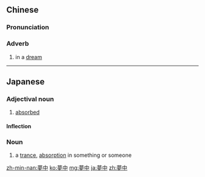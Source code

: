 ==Chinese==
{{zh-forms|s=梦中}}

===Pronunciation===
{{zh-pron
|m=mèngzhōng
|c=mung6 zung1
|h=pfs=mung-chûng
|cat=adv
}}

===Adverb===
{{zh-adv}}

# in a [[dream]]

----

==Japanese==
{{ja-kanjitab|む|ちゅう|yomi=on}}

===Adjectival noun===
{{ja-adj|infl=na|むちゅう}}

# [[absorbed]] {{gloss|fully occupied with one's thoughts; engrossed}}
#: {{ja-usex|子どもが夢中で遊んでいる|こども が むちゅう で あそんでいる|the children are completely absorbed in playing}}

====Inflection====
{{ja-na|むちゅう}}

===Noun===
{{ja-noun|むちゅう}}

# a [[trance]], [[absorption]] in something or someone
#: {{ja-usex|ゲームアプリに夢中になる|ゲーム アプリ に むちゅう に なる|become totally absorbed in a gaming app}}

[[zh-min-nan:夢中]]
[[ko:夢中]]
[[mg:夢中]]
[[ja:夢中]]
[[zh:夢中]]